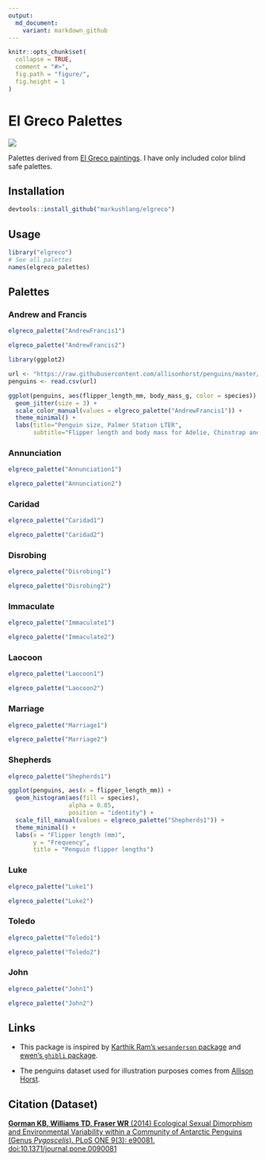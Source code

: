 ```yaml
---
output:
  md_document:
    variant: markdown_github
---
```


<!-- README.md is generated from README.Rmd. Please edit that file -->

```r
knitr::opts_chunk$set(
  collapse = TRUE,
  comment = "#>",
  fig.path = "figure/",
  fig.height = 1
)
```

# El Greco Palettes

![](toledo.png)

Palettes derived from [El Greco paintings](https://commons.wikimedia.org/wiki/Category:Paintings_by_El_Greco_by_title). I have only included color blind safe palettes. 

## Installation

```r
devtools::install_github("markushlang/elgreco")
```

## Usage

```r
library("elgreco")
# See all palettes
names(elgreco_palettes)
```

## Palettes

### Andrew and Francis 

```r
elgreco_palette("AndrewFrancis1")
```

```r
elgreco_palette("AndrewFrancis2")
```

```r
library(ggplot2)

url <- "https://raw.githubusercontent.com/allisonhorst/penguins/master/data/penguins_size.csv"
penguins <- read.csv(url)

ggplot(penguins, aes(flipper_length_mm, body_mass_g, color = species)) +
  geom_jitter(size = 3) +
  scale_color_manual(values = elgreco_palette("AndrewFrancis1")) +
  theme_minimal() +
  labs(title="Penguin size, Palmer Station LTER",
       subtitle="Flipper length and body mass for Adelie, Chinstrap and Gentoo Penguins")
```

### Annunciation

```r
elgreco_palette("Annunciation1")
```

```r
elgreco_palette("Annunciation2")
```

### Caridad

```r
elgreco_palette("Caridad1")
```

```r
elgreco_palette("Caridad2")
```

### Disrobing

```r
elgreco_palette("Disrobing1")
```

```r
elgreco_palette("Disrobing2")
```

### Immaculate

```r
elgreco_palette("Immaculate1")
```

```r
elgreco_palette("Immaculate2")
```

### Laocoon

```r
elgreco_palette("Laocoon1")
```

```r
elgreco_palette("Laocoon2")
```

### Marriage

```r
elgreco_palette("Marriage1")
```

```r
elgreco_palette("Marriage2")
```

### Shepherds

```r
elgreco_palette("Shepherds1")
```

```r
ggplot(penguins, aes(x = flipper_length_mm)) +
  geom_histogram(aes(fill = species), 
                 alpha = 0.85, 
                 position = "identity") +
  scale_fill_manual(values = elgreco_palette("Shepherds1")) +
  theme_minimal() +
  labs(x = "Flipper length (mm)",
       y = "Frequency",
       title = "Penguin flipper lengths")
```

### Luke

```r
elgreco_palette("Luke1")
```

```r
elgreco_palette("Luke2")
```

### Toledo

```r
elgreco_palette("Toledo1")
```

```r
elgreco_palette("Toledo2")
```

### John

```r
elgreco_palette("John1")
```

```r
elgreco_palette("John2")
```

## Links 

- This package is inspired by [Karthik Ram's `wesanderson` package](https://github.com/karthik/wesanderson) and [ewen's `ghibli` package](https://github.com/ewenme/ghibli).

- The penguins dataset used for illustration purposes comes from [Allison Horst](https://github.com/allisonhorst/penguins).

## Citation (Dataset)

[**Gorman KB, Williams TD, Fraser WR** (2014) Ecological Sexual Dimorphism and Environmental Variability within a Community of Antarctic Penguins (Genus *Pygoscelis*). PLoS ONE 9(3): e90081. doi:10.1371/journal.pone.0090081](https://journals.plos.org/plosone/article?id=10.1371/journal.pone.0090081)




